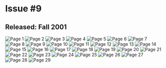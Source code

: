 # Issue #9
## Released: Fall 2001

![Page 1](/img/wiki/ytv/whoa_magazine/issue_9/1.png)
![Page 2](/img/wiki/ytv/whoa_magazine/issue_9/2.png)
![Page 3](/img/wiki/ytv/whoa_magazine/issue_9/3.png)
![Page 4](/img/wiki/ytv/whoa_magazine/issue_9/4.png)
![Page 5](/img/wiki/ytv/whoa_magazine/issue_9/5.png)
![Page 6](/img/wiki/ytv/whoa_magazine/issue_9/6.png)
![Page 7](/img/wiki/ytv/whoa_magazine/issue_9/7.png)
![Page 8](/img/wiki/ytv/whoa_magazine/issue_9/8.png)
![Page 9](/img/wiki/ytv/whoa_magazine/issue_9/9.png)
![Page 10](/img/wiki/ytv/whoa_magazine/issue_9/10.png)
![Page 11](/img/wiki/ytv/whoa_magazine/issue_9/11.png)
![Page 12](/img/wiki/ytv/whoa_magazine/issue_9/12.png)
![Page 13](/img/wiki/ytv/whoa_magazine/issue_9/13.png)
![Page 14](/img/wiki/ytv/whoa_magazine/issue_9/14.png)
![Page 15](/img/wiki/ytv/whoa_magazine/issue_9/15.png)
![Page 16](/img/wiki/ytv/whoa_magazine/issue_9/16.png)
![Page 17](/img/wiki/ytv/whoa_magazine/issue_9/17.png)
![Page 18](/img/wiki/ytv/whoa_magazine/issue_9/18.png)
![Page 19](/img/wiki/ytv/whoa_magazine/issue_9/19.png)
![Page 20](/img/wiki/ytv/whoa_magazine/issue_9/20.png)
![Page 21](/img/wiki/ytv/whoa_magazine/issue_9/21.png)
![Page 22](/img/wiki/ytv/whoa_magazine/issue_9/22.png)
![Page 23](/img/wiki/ytv/whoa_magazine/issue_9/23.png)
![Page 24](/img/wiki/ytv/whoa_magazine/issue_9/24.png)
![Page 25](/img/wiki/ytv/whoa_magazine/issue_9/25.png)
![Page 26](/img/wiki/ytv/whoa_magazine/issue_9/26.png)
![Page 27](/img/wiki/ytv/whoa_magazine/issue_9/27.png)
![Page 28](/img/wiki/ytv/whoa_magazine/issue_9/28.png)
![Page 29](/img/wiki/ytv/whoa_magazine/issue_9/29.png)
